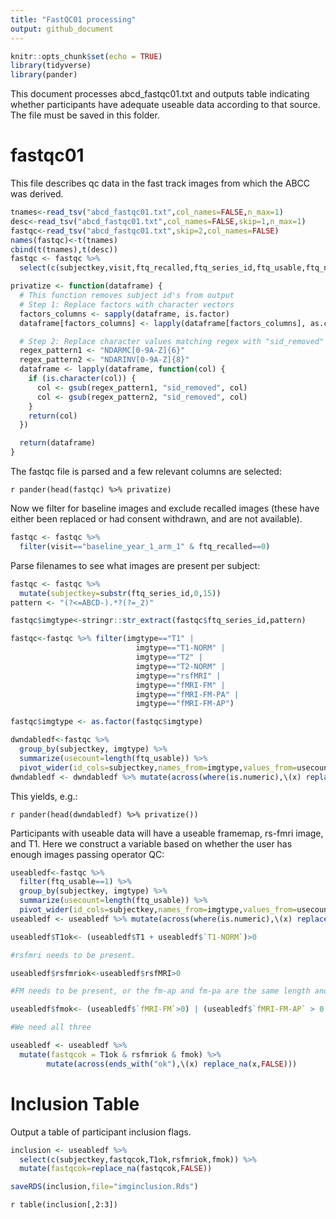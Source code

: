 ```yaml
---
title: "FastQC01 processing"
output: github_document
---
```


```r
knitr::opts_chunk$set(echo = TRUE)
library(tidyverse)
library(pander)
```

This document processes abcd_fastqc01.txt and outputs table indicating whether participants have adequate useable data according to that source. The file must be saved in this folder.

# fastqc01

This file describes qc data in the fast track images from which the ABCC was derived.

```r
tnames<-read_tsv("abcd_fastqc01.txt",col_names=FALSE,n_max=1)
desc<-read_tsv("abcd_fastqc01.txt",col_names=FALSE,skip=1,n_max=1)
fastqc<-read_tsv("abcd_fastqc01.txt",skip=2,col_names=FALSE)
names(fastqc)<-t(tnames)
cbind(t(tnames),t(desc))
fastqc <- fastqc %>%
  select(c(subjectkey,visit,ftq_recalled,ftq_series_id,ftq_usable,ftq_notes,file_source))

privatize <- function(dataframe) {
  # This function removes subject id's from output
  # Step 1: Replace factors with character vectors
  factors_columns <- sapply(dataframe, is.factor)
  dataframe[factors_columns] <- lapply(dataframe[factors_columns], as.character)

  # Step 2: Replace character values matching regex with "sid_removed"
  regex_pattern1 <- "NDARMC[0-9A-Z]{6}"
  regex_pattern2 <- "NDARINV[0-9A-Z]{8}"
  dataframe <- lapply(dataframe, function(col) {
    if (is.character(col)) {
      col <- gsub(regex_pattern1, "sid_removed", col)
      col <- gsub(regex_pattern2, "sid_removed", col)
    }
    return(col)
  })

  return(dataframe)
}
```

The fastqc file is parsed and a few relevant columns are selected:

`r pander(head(fastqc) %>% privatize)`

Now we filter for baseline images and exclude recalled images (these have either been replaced or had consent withdrawn, and are not available).

```r
fastqc <- fastqc %>%
  filter(visit=="baseline_year_1_arm_1" & ftq_recalled==0)
```

Parse filenames to see what images are present per subject:

```r
fastqc <- fastqc %>%
  mutate(subjectkey=substr(ftq_series_id,0,15))
pattern <- "(?<=ABCD-).*?(?=_2)"

fastqc$imgtype<-stringr::str_extract(fastqc$ftq_series_id,pattern)

fastqc<-fastqc %>% filter(imgtype=="T1" |
                            imgtype=="T1-NORM" |
                            imgtype=="T2" |
                            imgtype=="T2-NORM" |
                            imgtype=="rsfMRI" |
                            imgtype=="fMRI-FM" |
                            imgtype=="fMRI-FM-PA" |
                            imgtype=="fMRI-FM-AP")

fastqc$imgtype <- as.factor(fastqc$imgtype)

dwndabledf<-fastqc %>%
  group_by(subjectkey, imgtype) %>%
  summarize(usecount=length(ftq_usable)) %>%
  pivot_wider(id_cols=subjectkey,names_from=imgtype,values_from=usecount)
dwndabledf <- dwndabledf %>% mutate(across(where(is.numeric),\(x) replace_na(x,0)))
```

This yields, e.g.:

`r pander(head(dwndabledf) %>% privatize())`

Participants with useable data will have a useable framemap, rs-fmri image, and T1. Here we construct a variable based on whether the user has enough images passing operator QC:

```r
useabledf<-fastqc %>%
  filter(ftq_usable==1) %>% 
  group_by(subjectkey, imgtype) %>%
  summarize(usecount=length(ftq_usable)) %>%
  pivot_wider(id_cols=subjectkey,names_from=imgtype,values_from=usecount)
useabledf <- useabledf %>% mutate(across(where(is.numeric),\(x) replace_na(x,0)))

useabledf$T1ok<- (useabledf$T1 + useabledf$`T1-NORM`)>0

#rsfmri needs to be present.

useabledf$rsfmriok<-useabledf$rsfMRI>0

#FM needs to be present, or the fm-ap and fm-pa are the same length and not equal to 0.

useabledf$fmok<- (useabledf$`fMRI-FM`>0) | (useabledf$`fMRI-FM-AP` > 0 & (useabledf$`fMRI-FM-AP` == useabledf$`fMRI-FM-PA`))

#We need all three

useabledf <- useabledf %>% 
  mutate(fastqcok = T1ok & rsfmriok & fmok) %>% 
        mutate(across(ends_with("ok"),\(x) replace_na(x,FALSE)))
```

# Inclusion Table

Output a table of participant inclusion flags.

```r
inclusion <- useabledf %>% 
  select(c(subjectkey,fastqcok,T1ok,rsfmriok,fmok)) %>% 
  mutate(fastqcok=replace_na(fastqcok,FALSE))

saveRDS(inclusion,file="imginclusion.Rds")
```

`r table(inclusion[,2:3])`

